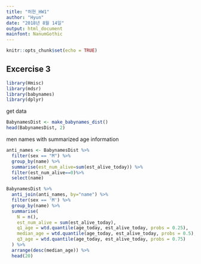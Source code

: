 ```yaml
---
title: "허현_HW1"
author: "Hyun"
date: "2018년 8월 14일"
output: html_document
mainfont: NanumGothic
---
```


```r
knitr::opts_chunk$set(echo = TRUE)
```

## Excercise 3

```r
library(Hmisc)
library(mdsr)
library(babynames)
library(dplyr)
```


get data
```r
BabynamesDist <- make_babynames_dist()
head(BabynamesDist, 2)
```

men names with summarized age information
```r
anti_names <- BabynamesDist %>%
  filter(sex == "M") %>%
  group_by(name) %>%
  summarise(est_num_alive=sum(est_alive_today)) %>%
  filter(est_num_alive==0)%>%
  select(name)

BabynamesDist %>%
  anti_join(anti_names, by="name") %>%
  filter(sex == 'M') %>%
  group_by(name) %>%
  summarise(
    N = n(),
    est_num_alive = sum(est_alive_today),
    q1_age = wtd.quantile(age_today, est_alive_today, probs = 0.25),
    median_age = wtd.quantile(age_today, est_alive_today, probs = 0.5),
    q3_age = wtd.quantile(age_today, est_alive_today, probs = 0.75)
  ) %>%
  arrange(desc(median_age)) %>%
  head(20)
```

```r

```